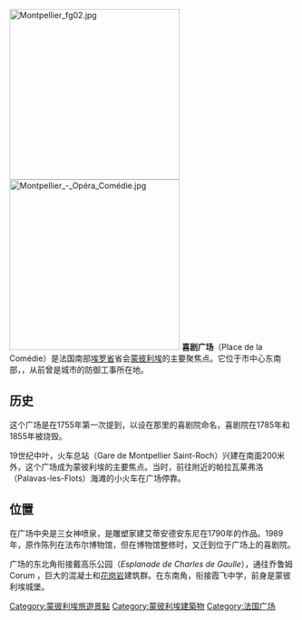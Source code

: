 {{unreferenced|time=2014-08-25T14:36:47+00:00}}
[[File:Montpellier_fg02.jpg|300px]]
[[File:Montpellier_-_Opéra_Comédie.jpg|300px]]
'''喜剧广场'''（Place de la Comédie）是法国南部[[埃罗省|埃罗省]]省会[[蒙彼利埃|蒙彼利埃]]的主要聚焦点。它位于市中心东南部，{{Coord|43|36|31.19|N|3|52|47.63|E|type:landmark_region:FR|display=inline,title}}，从前曾是城市的防御工事所在地。

==历史== 
这个广场是在1755年第一次提到，以设在那里的喜剧院命名，喜剧院在1785年和1855年被烧毁。

19世纪中叶，火车总站（Gare de Montpellier Saint-Roch）兴建在南面200米外，这个广场成为蒙彼利埃的主要焦点。当时，前往附近的帕拉瓦莱弗洛（Palavas-les-Flots）海滩的小火车在广场停靠。 

==位置==                                      
在广场中央是三女神喷泉，是雕塑家建艾蒂安德安东尼在1790年的作品。1989年，原作陈列在法布尔博物馆，但在博物馆整修时，又迁到位于广场上的喜剧院。 

广场的东北角衔接戴高乐公园（''Esplanade de Charles de Gaulle''），通往乔鲁姆Corum ，巨大的混凝土和[[花岗岩|花岗岩]]建筑群。在东南角，衔接霞飞中学，前身是蒙彼利埃城堡。

{{Commons cat|Place de la Comédie}}

[[Category:蒙彼利埃旅遊景點|Category:蒙彼利埃旅遊景點]]
[[Category:蒙彼利埃建築物|Category:蒙彼利埃建築物]]
[[Category:法国广场|Category:法国广场]]
